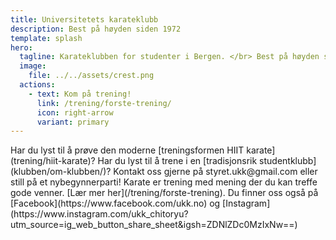 ```yaml
---
title: Universitetets karateklubb
description: Best på høyden siden 1972
template: splash
hero:
  tagline: Karateklubben for studenter i Bergen. </br> Best på høyden siden 1972!
  image:
    file: ../../assets/crest.png
  actions:
    - text: Kom på trening!
      link: /trening/forste-trening/
      icon: right-arrow
      variant: primary
---
```



<CardGrid>
	<Card title="Moderne trening">
		Har du lyst til å prøve den moderne [treningsformen HIIT karate](trening/hiit-karate)?
	</Card>
	<Card title="Tradisjonsrik klubb">
		Har du lyst til å trene i en [tradisjonsrik studentklubb](klubben/om-klubben/)?
	</Card>
	<Card title="Kontakt oss">
		Kontakt oss gjerne på styret.ukk@gmail.com eller still på et nybegynnerparti!
	</Card>
	<Card title="Lær mer">
		Karate er trening med mening der du kan treffe gode venner. [Lær mer her](/trening/forste-trening).
		Du finner oss også på [Facebook](https://www.facebook.com/ukk.no) og [Instagram](https://www.instagram.com/ukk_chitoryu?utm_source=ig_web_button_share_sheet&igsh=ZDNlZDc0MzIxNw==)
	</Card>
</CardGrid>
